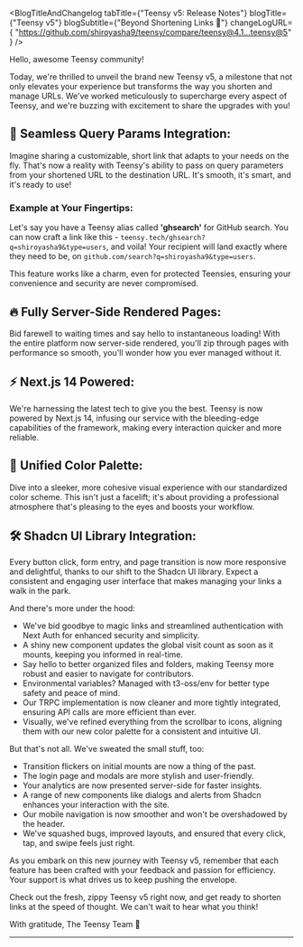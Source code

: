 
<BlogTitleAndChangelog
  tabTitle={"Teensy v5: Release Notes"}
  blogTitle={"Teensy v5"}
  blogSubtitle={"Beyond Shortening Links 🚀"}
  changeLogURL={
    "https://github.com/shiroyasha9/teensy/compare/teensy@4.1...teensy@5"
  }
/>

Hello, awesome Teensy community!

Today, we're thrilled to unveil the brand new Teensy v5, a milestone that not only elevates your experience but transforms the way you shorten and manage URLs. We've worked meticulously to supercharge every aspect of Teensy, and we're buzzing with excitement to share the upgrades with you!

## 🔄 Seamless Query Params Integration:

Imagine sharing a customizable, short link that adapts to your needs on the fly. That's now a reality with Teensy's ability to pass on query parameters from your shortened URL to the destination URL. It's smooth, it's smart, and it's ready to use!

### Example at Your Fingertips:

Let's say you have a Teensy alias called **'ghsearch'** for GitHub search. You can now craft a link like this - `teensy.tech/ghsearch?q=shiroyasha9&type=users`, and voila! Your recipient will land exactly where they need to be, on `github.com/search?q=shiroyasha9&type=users`.

This feature works like a charm, even for protected Teensies, ensuring your convenience and security are never compromised.

## 🔥 Fully Server-Side Rendered Pages:

Bid farewell to waiting times and say hello to instantaneous loading! With the entire platform now server-side rendered, you'll zip through pages with performance so smooth, you'll wonder how you ever managed without it.

## ⚡️ Next.js 14 Powered:

We're harnessing the latest tech to give you the best. Teensy is now powered by Next.js 14, infusing our service with the bleeding-edge capabilities of the framework, making every interaction quicker and more reliable.

## 🎨 Unified Color Palette:

Dive into a sleeker, more cohesive visual experience with our standardized color scheme. This isn't just a facelift; it's about providing a professional atmosphere that's pleasing to the eyes and boosts your workflow.

## 🛠️ Shadcn UI Library Integration:

Every button click, form entry, and page transition is now more responsive and delightful, thanks to our shift to the Shadcn UI library. Expect a consistent and engaging user interface that makes managing your links a walk in the park.

And there's more under the hood:

- We've bid goodbye to magic links and streamlined authentication with Next Auth for enhanced security and simplicity.
- A shiny new component updates the global visit count as soon as it mounts, keeping you informed in real-time.
- Say hello to better organized files and folders, making Teensy more robust and easier to navigate for contributors.
- Environmental variables? Managed with t3-oss/env for better type safety and peace of mind.
- Our TRPC implementation is now cleaner and more tightly integrated, ensuring API calls are more efficient than ever.
- Visually, we've refined everything from the scrollbar to icons, aligning them with our new color palette for a consistent and intuitive UI.

But that's not all. We've sweated the small stuff, too:

- Transition flickers on initial mounts are now a thing of the past.
- The login page and modals are more stylish and user-friendly.
- Your analytics are now presented server-side for faster insights.
- A range of new components like dialogs and alerts from Shadcn enhances your interaction with the site.
- Our mobile navigation is now smoother and won't be overshadowed by the header.
- We've squashed bugs, improved layouts, and ensured that every click, tap, and swipe feels just right.

As you embark on this new journey with Teensy v5, remember that each feature has been crafted with your feedback and passion for efficiency. Your support is what drives us to keep pushing the envelope.

Check out the fresh, zippy Teensy v5 right now, and get ready to shorten links at the speed of thought. We can't wait to hear what you think!

With gratitude,
The Teensy Team 🌟

---
